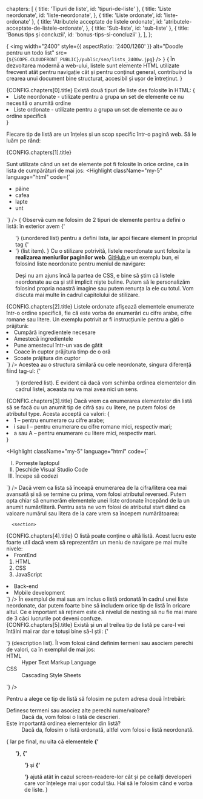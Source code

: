   chapters: [
    { title: 'Tipuri de liste', id: 'tipuri-de-liste' },
    {
      title: 'Liste neordonate',
      id: 'liste-neordonate',
    },
    { title: 'Liste ordonate', id: 'liste-ordonate' },
    {
      title: 'Atributele acceptate de listele ordonate',
      id: 'atributele-acceptate-de-listele-ordonate',
    },
    { title: 'Sub-liste', id: 'sub-liste' },
    { title: 'Bonus tips și concluzii', id: 'bonus-tips-si-concluzii' },
  ],
};

{<LessonCover>
  <img
    width="2400"
    style={{ aspectRatio: '2400/1260' }}
    alt="Doodle pentru un todo list"
    src={`${SCOPE.CLOUDFRONT_PUBLIC}/public/seo/lists_2400w.jpg`}
  />
</LessonCover>}
{<LessonFirstSentence> În dezvoltarea modernă a web-ului, listele sunt elemente HTML utilizate frecvent atât pentru navigație cât și pentru conținut general, contribuind la crearea unui document bine structurat, accesibil și ușor de întreținut.
</LessonFirstSentence>}
<section>
<LessonHeading as="h3" id={CONFIG.chapters[0].id}>
          {CONFIG.chapters[0].title}
</LessonHeading>
Există două tipuri de liste des folosite în HTML:
{<List variant="bullets">
      <li className="mb-4"> <FormattedText as="strong">Liste neordonate</FormattedText> - utilizate pentru a grupa un set de elemente ce nu necesită o anumită ordine
      </li>
      <li> <FormattedText as="strong">Liste ordonate</FormattedText> - utilizate pentru a grupa un set de elemente ce au o ordine specifică
      </li>
</List>}

Fiecare tip de listă are un înțeles și un scop specific într-o pagină web. Să le luăm pe rând:
</section>

<section>
<LessonHeading as="h3" id={CONFIG.chapters[1].id}>
          {CONFIG.chapters[1].title}
</LessonHeading>

Sunt utilizate când un set de elemente pot fi folosite în orice ordine, ca în lista de cumpărături de mai jos:
<Highlight className="my-5" language="html" code={`<ul>
  <li> pâine </li>
  <li> cafea </li>
  <li> lapte </li>
  <li> unt </li>
</ul>
`}
        />
<LessonFigure
          withBorder
          src="https://d3tycb976jpudc.cloudfront.net/demo-assets/liste-neordonate.png"
          alt="Listă neordonată"
          demo="/demo/html/liste-neordonate"/>
{<LessonTip> Observă cum ne folosim de 2 tipuri de elemente pentru a defini o listă: în exterior avem <FormattedText as="strong">{'<ul>'}</FormattedText> (unordered list) pentru a defini lista, iar apoi fiecare element în propriul tag <FormattedText as="strong">{'<li>'}</FormattedText> (list item). </LessonTip>}
Cu o stilizare potrivită, listele neordonate sunt folosite la <strong> realizarea meniurilor paginilor web</strong>. <a href="https://github.com" target="_blank" rel="noreferrer"> GitHub </a> e un exemplu bun, ei folosind liste neordonate pentru meniul de navigare:
<LessonFigure
          withBorder
          src="https://d3tycb976jpudc.cloudfront.net/demo-assets/github_unordered-list.jpeg"
          alt="GitHub folosește o listă neordonată în meniul de navigație" 
/>

<LessonTip> Deși nu am ajuns încă la partea de CSS, e bine să știm că listele neordonate au ca și stil implicit niște buline. Putem să le personalizăm folosind propria noastră imagine sau putem renunța la ele cu totul. Vom discuta mai multe în cadrul capitolului de stilizare. </LessonTip>
</section>

<section>

<LessonHeading as="h3" id={CONFIG.chapters[2].id}>
          {CONFIG.chapters[2].title}
</LessonHeading>
 Listele ordonate afișează elementele enumerate într-o ordine specifică, fie că este vorba de enumerări cu cifre arabe, cifre romane sau litere. Un exemplu potrivit ar fi instrucțiunile pentru a găti o prăjitură:
 <Highlight className="my-5" language="html" code={`<ol>
  <li> Cumpără ingredientele necesare </li>
  <li> Amestecă ingredientele </li>
  <li> Pune amestecul într-un vas de gătit </li>
  <li> Coace în cuptor prăjitura timp de o oră </li>
  <li> Scoate prăjitura din cuptor </li>
</ol>     
`}
        />
Acestea au o structura similară cu cele neordonate, singura diferență fiind tag-ul: <FormattedText as="strong">{'<ol>'}</FormattedText> (ordered list). E evident că dacă vom schimba ordinea elementelor din cadrul listei, aceasta nu va mai avea nici un sens.
<LessonFigure withBorder src="https://d3tycb976jpudc.cloudfront.net/demo-assets/liste-ordonate.png" alt="Listă ordonată" demo="/demo/html/liste-ordonate" />
</section>

<section>
<LessonHeading as="h3" id={CONFIG.chapters[3].id}>
          {CONFIG.chapters[3].title}
</LessonHeading>
 Dacă vrem ca enumerarea elementelor din listă să se facă cu un anumit tip de cifră sau cu litere, ne putem folosi de atributul <FormattedText as="strong"> type</FormattedText>. Acesta acceptă ca valori:
 {<List variant="bullets">
      <li className="mb-4"> <FormattedText as="strong">1</FormattedText> – pentru enumerare cu cifre arabe;
      </li>
      <li className="mb-4"> <FormattedText as="strong">i</FormattedText> sau <FormattedText as="strong">I</FormattedText> – pentru enumerare cu cifre romane mici, respectiv mari;
      </li>
      <li className="mb-4"> <FormattedText as="strong">a</FormattedText> sau <FormattedText as="strong">A</FormattedText> – pentru enumerare cu litere mici, respectiv mari.
      </li>
  </List>}

<Highlight className="my-5" language="html" code={`<ol type="I">
  <li> Pornește laptopul </li>
  <li> Deschide Visual Studio Code </li>
  <li> Începe să codezi </li>
</ol>
`}
        />
<LessonFigure
          withBorder
          src="https://d3tycb976jpudc.cloudfront.net/demo-assets/atributul-type-pentru-liste-ordonate.png"
          alt="Atributul 'type' pentru liste ordonate"
          demo="/demo/html/atributul-type-pentru-liste-ordonate"
        />
 Dacă vrem ca lista să înceapă enumerarea de la cifra/litera cea mai avansată și să se termine cu prima, vom folosi atributul <FormattedText as="strong">reversed</FormattedText>.
 <LessonFigure
          withBorder
          src="https://d3tycb976jpudc.cloudfront.net/demo-assets/atributul-reversed-pentru-liste-ordonate.png"
          alt="Atributul 'reversed' pentru liste ordonate"
          demo="/demo/html/atributul-reversed-pentru-liste-ordonate"
        />
Putem opta chiar să enumerăm elementele unei liste ordonate începând de la un anumit număr/literă. Pentru asta ne vom folosi de atributul <FormattedText as="strong">start</FormattedText> dând ca valoare numărul sau litera de la care vrem sa începem numărătoarea:
<LessonFigure
          withBorder
          src="https://d3tycb976jpudc.cloudfront.net/demo-assets/atributul-start-pentru-liste-ordonate.png"
          alt="Atributul 'start' pentru liste ordonate"
          demo="/demo/html/atributul-start-pentru-liste-ordonate"
        />
      </section>

      <section>

  <LessonHeading as="h3" id={CONFIG.chapters[4].id}>
          {CONFIG.chapters[4].title}
  </LessonHeading>
O listă poate conține o altă listă. Acest lucru este foarte util dacă vrem să reprezentăm un meniu de navigare pe mai multe nivele:
<Highlight className="my-5" language="html" code={`<ol>
  <li> 
    FrontEnd
    <ol>
      <li> HTML </li>
      <li> CSS </li>
      <li> JavaScript </li>
    </ol>
  </li>
  <li> Back-end </li>
  <li> Mobile development </li>
</ol>
`}
        />
<LessonFigure
          withBorder
          src="https://d3tycb976jpudc.cloudfront.net/demo-assets/sub-liste.png"
          alt="Sub-liste"
          demo="/demo/html/sub-liste"
        />
 În exemplul de mai sus am inclus o listă ordonată în cadrul unei liste neordonate, dar putem foarte bine să includem orice tip de listă în oricare altul. Ce e important să reținem este că nivelul de nesting să nu fie mai mare de 3 căci lucrurile pot deveni confuze.
 </section>

 <section>
<LessonHeading as="h3" id={CONFIG.chapters[5].id}>
          {CONFIG.chapters[5].title}
</LessonHeading>
Există și un al treilea tip de listă pe care-l vei întâlni mai rar dar e totuși bine să-l știi: <FormattedText as="strong">{'<dl>'}</FormattedText> (description list). Îl vom folosi când definim termeni sau asociem perechi de valori, ca în exemplul de mai jos:
 <Highlight language="html" code={`<dl>
  <dt> HTML </dt>
  <dd> Hyper Text Markup Language </dd>

  <dt> CSS </dt>
  <dd> Cascading Style Sheets </dd>
</dl>`}
        />
<LessonFigure
          withBorder
          src="https://d3tycb976jpudc.cloudfront.net/demo-assets/liste-de-descrieri.png"
          alt="Liste de descrieri"
          demo="/demo/html/liste-de-descrieri"
        />

<div className="dots" />

Pentru a alege ce tip de listă să folosim ne putem adresa două întrebări:
     <dl>
          <dt className="text-bold">Definesc termeni sau asociez alte perechi nume/valoare? </dt>
          <dd className="mb-4"> Dacă da, vom folosi o listă de descrieri. </dd>
          <dt className="text-bold"> Este importantă ordinea elementelor din listă? </dt>
          <dd> Dacă da, folosim o listă ordonată, altfel vom folosi o listă neordonată. </dd>
     </dl>

{<LessonTip icon={SCOPE.icons.faThumbsUp}> Iar pe final, nu uita că elementele <strong>{'<ul>'}</strong>, <strong>{'<ol>'}</strong> și <strong>{'<dl>'}</strong> ajută atât în cazul screen-readere-lor cât și pe ceilalți developeri care vor înțelege mai ușor codul tău. Hai să le folosim când e vorba de liste. </LessonTip>}
</section>
<div className="dots" />